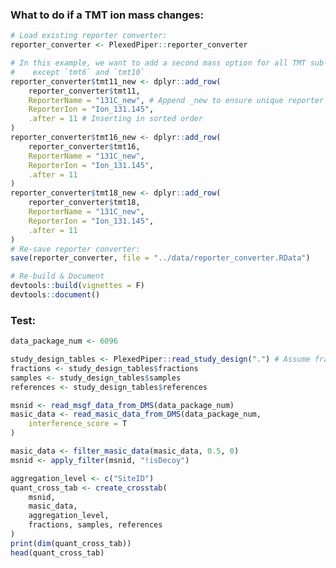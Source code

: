 ### What to do if a TMT ion mass changes:
```r
# Load existing reporter converter:
reporter_converter <- PlexedPiper::reporter_converter

# In this example, we want to add a second mass option for all TMT sub-tables
#    except `tmt6` and `tmt10`
reporter_converter$tmt11_new <- dplyr::add_row(
    reporter_converter$tmt11,
    ReporterName = "131C_new", # Append _new to ensure unique reporter names.
    ReporterIon = "Ion_131.145",
    .after = 11 # Inserting in sorted order
)
reporter_converter$tmt16_new <- dplyr::add_row(
    reporter_converter$tmt16,
    ReporterName = "131C_new",
    ReporterIon = "Ion_131.145",
    .after = 11
)
reporter_converter$tmt18_new <- dplyr::add_row(
    reporter_converter$tmt18,
    ReporterName = "131C_new",
    ReporterIon = "Ion_131.145",
    .after = 11
)
# Re-save reporter converter:
save(reporter_converter, file = "../data/reporter_converter.RData")

# Re-build & Document
devtools::build(vignettes = F)
devtools::document()
```

### Test:
```r
data_package_num <- 6096

study_design_tables <- PlexedPiper::read_study_design(".") # Assume fractions.txt, references.txt, and samples.txt are in the current working directory
fractions <- study_design_tables$fractions
samples <- study_design_tables$samples
references <- study_design_tables$references

msnid <- read_msgf_data_from_DMS(data_package_num)
masic_data <- read_masic_data_from_DMS(data_package_num,
    interference_score = T
)

masic_data <- filter_masic_data(masic_data, 0.5, 0)
msnid <- apply_filter(msnid, "!isDecoy")

aggregation_level <- c("SiteID")
quant_cross_tab <- create_crosstab(
    msnid,
    masic_data,
    aggregation_level,
    fractions, samples, references
)
print(dim(quant_cross_tab))
head(quant_cross_tab)
```